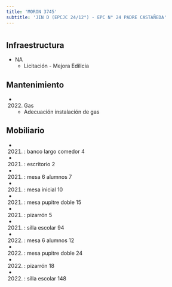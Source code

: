 ```yaml
---
title: 'MORON 3745'
subtitle: 'JIN D (EPCJC 24/12°) - EPC N° 24 PADRE CASTAÑEDA'
---
```


#
## Infraestructura

* NA 
    + Licitación - Mejora Edilicia 


## Mantenimiento

*  (2022) Gas 
    + Adecuación instalación de gas


## Mobiliario

*  (2021) : banco largo comedor 4 

*  (2021) : escritorio 2 

*  (2021) : mesa 6 alumnos 7 

*  (2021) : mesa inicial 10 

*  (2021) : mesa pupitre doble 15 

*  (2021) : pizarrón 5 

*  (2021) : silla escolar 94 

*  (2022) : mesa 6 alumnos 12 

*  (2022) : mesa pupitre doble 24 

*  (2022) : pizarrón 18 

*  (2022) : silla escolar 148 










